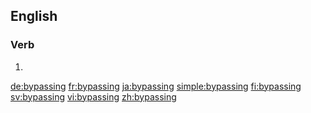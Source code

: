 ==English==

===Verb===
{{head|en}}

# {{present participle of|bypass|lang=en}}

[[de:bypassing]]
[[fr:bypassing]]
[[ja:bypassing]]
[[simple:bypassing]]
[[fi:bypassing]]
[[sv:bypassing]]
[[vi:bypassing]]
[[zh:bypassing]]